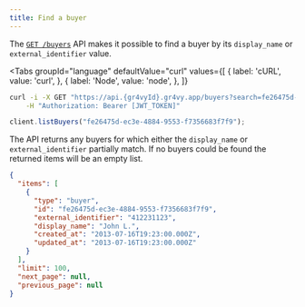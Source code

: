 ```yaml
---
title: Find a buyer
---
```



The [`GET /buyers`][api] API makes it possible to find a buyer by its
`display_name` or `external_identifier` value.

[api]: /reference#operation/list-buyers

<Tabs
  groupId="language"
  defaultValue="curl"
  values={[
    { label: 'cURL', value: 'curl', },
    { label: 'Node', value: 'node', },
  ]}
>
  <TabItem value="curl">

```bash
curl -i -X GET "https://api.{gr4vyId}.gr4vy.app/buyers?search=fe26475d-ec3e-4884-9553-f7356683f7f9" \
    -H "Authorization: Bearer [JWT_TOKEN]"
```

  </TabItem>
  <TabItem value="node">

```js
client.listBuyers("fe26475d-ec3e-4884-9553-f7356683f7f9");
```

  </TabItem>
</Tabs>

The API returns any buyers for which either the `display_name` or
`external_identifier` partially match. If no buyers could be found the returned
items will be an empty list.

```json title="GET /buyers?external_identifier=fe26475d-ec3e-4884-9553-f7356683f7f9"
{
  "items": [
    {
      "type": "buyer",
      "id": "fe26475d-ec3e-4884-9553-f7356683f7f9",
      "external_identifier": "412231123",
      "display_name": "John L.",
      "created_at": "2013-07-16T19:23:00.000Z",
      "updated_at": "2013-07-16T19:23:00.000Z"
    }
  ],
  "limit": 100,
  "next_page": null,
  "previous_page": null
}
```
